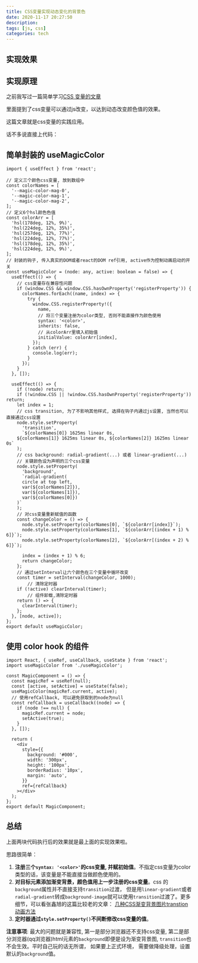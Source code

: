 ```yaml
---
title: CSS变量实现动态变化的背景色
date: 2020-11-17 20:27:50
description:
tags: [js, css]
categories: tech
---
```


## 实现效果


<MagicComponent />

## 实现原理

之前我写过一篇简单学习[CSS 变量的文章](https://blog.foolishrobot.xyz/CSS%E5%87%BD%E6%95%B0)

里面提到了css变量可以通过js改变，以达到动态改变颜色值的效果。

这篇文章就是css变量的实践应用。

话不多说直接上代码：

## 简单封装的 useMagicColor

```tsx
import { useEffect } from 'react';

// 定义三个颜色css变量, 放到数组中
const colorNames = [
  '--magic-color-mag-0',
  '--magic-color-mag-1',
  '--magic-color-mag-2',
];
// 定义6个hsl颜色色值
const colorArr = [
  'hsl(178deg, 12%, 9%)',
  'hsl(224deg, 12%, 35%)',
  'hsl(257deg, 12%, 77%)',
  'hsl(224deg, 12%, 77%)',
  'hsl(178deg, 12%, 35%)',
  'hsl(224deg, 12%, 9%)',
];
// 封装的钩子, 传入真实的DOM或者react的DOM ref引用, active作为控制动画启动的开关
const useMagicColor = (node: any, active: boolean = false) => {
  useEffect(() => {
    // css变量存在兼容性问题
    if (window.CSS && window.CSS.hasOwnProperty('registerProperty')) {
      colorNames.forEach((name, index) => {
        try {
          window.CSS.registerProperty!({
            name,
            // 将三个变量注册为color类型, 否则不能直接作为颜色使用
            syntax: '<color>',
            inherits: false,
            // 从colorArr里填入初始值
            initialValue: colorArr[index],
          });
        } catch (err) {
          console.log(err);
        }
      });
    }
  }, []);

  useEffect(() => {
    if (!node) return;
    if (!window.CSS || !window.CSS.hasOwnProperty('registerProperty')) return;
    let index = 1;
    // css transition, 为了不影响其他样式, 选择在钩子内通过js设置, 当然也可以直接通过css设置
    node.style.setProperty(
      'transition',
      `${colorNames[0]} 1625ms linear 0s,
    ${colorNames[1]} 1625ms linear 0s, ${colorNames[2]} 1625ms linear 0s`
    );
    // css background: radial-gradient(...) 或者 linear-gradient(...)
    // 关键颜色设为声明的三个css变量
    node.style.setProperty(
      'background',
      `radial-gradient(
      circle at top left,
      var(${colorNames[2]}),
      var(${colorNames[1]}),
      var(${colorNames[0]})
    )`
    );
    // 对css变量重新赋值的函数
    const changeColor = () => {
      node.style.setProperty(colorNames[0], `${colorArr[index]}`);
      node.style.setProperty(colorNames[1], `${colorArr[(index + 1) % 6]}`);
      node.style.setProperty(colorNames[2], `${colorArr[(index + 2) % 6]}`);

      index = (index + 1) % 6;
      return changeColor;
    };
    // 通过setInterval让六个颜色在三个变量中循环改变
    const timer = setInterval(changeColor, 1000);
		// 清除定时器
    if (!active) clearInterval(timer);
		// 组件卸载,清除定时器
    return () => {
      clearInterval(timer);
    };
  }, [node, active]);
};
export default useMagicColor;
```

## 使用 color hook 的组件

```tsx
import React, { useRef, useCallback, useState } from 'react';
import useMagicColor from './useMagicColor';

const MagicComponent = () => {
  const magicRef = useRef(null);
  const [active, setActive] = useState(false);
  useMagicColor(magicRef.current, active);
  // 使用refCallback, 可以避免获取到的node为null
  const refCallback = useCallback((node) => {
    if (node !== null) {
      magicRef.current = node;
      setActive(true);
    }
  }, []);

  return (
    <div
      style={{
        background: '#000',
        width: '300px',
        height: '100px',
        borderRadius: '10px',
        margin: 'auto',
      }}
      ref={refCallback}
    ></div>
  );
};
export default MagicComponent;
```

## 总结

上面两块代码执行后的效果就是最上面的实现效果啦。

思路很简单：

1. **注册三个`syntax: '<color>'`的css变量, 并赋初始值**。不指定css变量为color类型的话，该变量是不能直接当做颜色使用的。
2. **对目标元素添加渐变背景，颜色值用上一步注册的css变量**。css 的 `background`属性并不直接支持`transition`过渡， 但是用`linear-gradient`或者`radial-gradient`转成`background-image`就可以使用`transition`过渡了。更多细节，可以看张鑫旭的这篇比较老的文章： [几种CSS渐变背景图片transtion动画方法](https://www.zhangxinxu.com/wordpress/2018/03/background-gradient-transtion/)
3. **定时器通过`style.setProperty()`不间断修改css变量的值**。

**注意事项**: 最大的问题就是兼容性, 第一是部分浏览器还不支持css变量, 第二是部分浏览器(qq浏览器)html元素的`background`即便是设为渐变背景图, `transition`也不会生效。平时自己玩的话无所谓， 如果要上正式环境， 需要做降级处理，设置默认的`background`值。